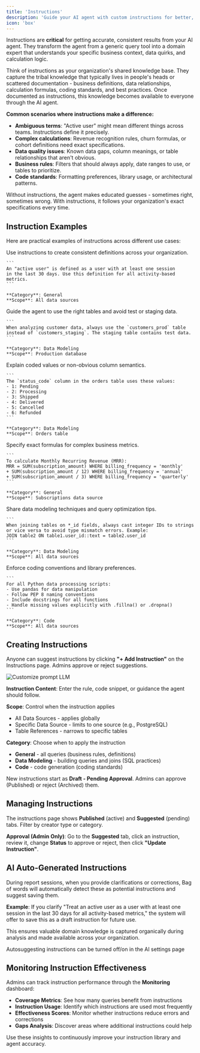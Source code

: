 ```yaml
---
title: 'Instructions'
description: 'Guide your AI agent with custom instructions for better, more accurate results'
icon: 'box'
---
```


Instructions are **critical** for getting accurate, consistent results from your AI agent. They transform the agent from a generic query tool into a domain expert that understands your specific business context, data quirks, and calculation logic.

Think of instructions as your organization's shared knowledge base. They capture the tribal knowledge that typically lives in people's heads or scattered documentation - business definitions, data relationships, calculation formulas, coding standards, and best practices. Once documented as instructions, this knowledge becomes available to everyone through the AI agent.

**Common scenarios where instructions make a difference:**

* **Ambiguous terms**: "Active user" might mean different things across teams. Instructions define it precisely.
* **Complex calculations**: Revenue recognition rules, churn formulas, or cohort definitions need exact specifications.
* **Data quality issues**: Known data gaps, column meanings, or table relationships that aren't obvious.
* **Business rules**: Filters that should always apply, date ranges to use, or tables to prioritize.
* **Code standards**: Formatting preferences, library usage, or architectural patterns.

Without instructions, the agent makes educated guesses - sometimes right, sometimes wrong. With instructions, it follows your organization's exact specifications every time.

## Instruction Examples

Here are practical examples of instructions across different use cases:

<AccordionGroup>
  <Accordion title="Defining Business Terms" icon="book-open">
    Use instructions to create consistent definitions across your organization.

    ```
    An "active user" is defined as a user with at least one session 
    in the last 30 days. Use this definition for all activity-based metrics.
    ```

    **Category**: General  
    **Scope**: All data sources
  </Accordion>

  <Accordion title="Prioritizing Data Sources" icon="database">
    Guide the agent to use the right tables and avoid test or staging data.

    ```
    When analyzing customer data, always use the `customers_prod` table 
    instead of `customers_staging`. The staging table contains test data.
    ```

    **Category**: Data Modeling  
    **Scope**: Production database
  </Accordion>

  <Accordion title="Describing Column Meanings" icon="columns">
    Explain coded values or non-obvious column semantics.

    ```
    The `status_code` column in the orders table uses these values:
    - 1: Pending
    - 2: Processing  
    - 3: Shipped
    - 4: Delivered
    - 5: Cancelled
    - 6: Refunded
    ```

    **Category**: Data Modeling  
    **Scope**: Orders table
  </Accordion>

  <Accordion title="Calculation Formulas" icon="calculator">
    Specify exact formulas for complex business metrics.

    ```
    To calculate Monthly Recurring Revenue (MRR):
    MRR = SUM(subscription_amount) WHERE billing_frequency = 'monthly'
    + SUM(subscription_amount / 12) WHERE billing_frequency = 'annual'
    + SUM(subscription_amount / 3) WHERE billing_frequency = 'quarterly'
    ```

    **Category**: General  
    **Scope**: Subscriptions data source
  </Accordion>

  <Accordion title="SQL Best Practices" icon="code">
    Share data modeling techniques and query optimization tips.

    ```
    When joining tables on *_id fields, always cast integer IDs to strings 
    or vice versa to avoid type mismatch errors. Example:
    JOIN table2 ON table1.user_id::text = table2.user_id
    ```

    **Category**: Data Modeling  
    **Scope**: All data sources
  </Accordion>

  <Accordion title="Code Standards" icon="file-code">
    Enforce coding conventions and library preferences.

    ```
    For all Python data processing scripts:
    - Use pandas for data manipulation
    - Follow PEP 8 naming conventions
    - Include docstrings for all functions
    - Handle missing values explicitly with .fillna() or .dropna()
    ```

    **Category**: Code  
    **Scope**: All data sources
  </Accordion>
</AccordionGroup>

## Creating Instructions

Anyone can suggest instructions by clicking **"+ Add Instruction"** on the Instructions page. Admins approve or reject suggestions.

![Customize prompt LLM](/assets/media/instructions/instructions.png)

**Instruction Content**: Enter the rule, code snippet, or guidance the agent should follow.

**Scope**: Control when the instruction applies
* All Data Sources - applies globally
* Specific Data Source - limits to one source (e.g., PostgreSQL)
* Table References - narrows to specific tables

**Category**: Choose when to apply the instruction
* **General** - all queries (business rules, definitions)
* **Data Modeling** - building queries and joins (SQL practices)
* **Code** - code generation (coding standards)

New instructions start as **Draft - Pending Approval**. Admins can approve (Published) or reject (Archived) them.

## Managing Instructions

The instructions page shows **Published** (active) and **Suggested** (pending) tabs. Filter by creator type or category.

**Approval (Admin Only)**: Go to the **Suggested** tab, click an instruction, review it, change **Status** to approve or reject, then click **"Update Instruction"**.

## AI Auto-Generated Instructions

During report sessions, when you provide clarifications or corrections, Bag of words will automatically detect these as potential instructions and suggest saving them.

**Example**: If you clarify "Treat an active user as a user with at least one session in the last 30 days for all activity-based metrics," the system will offer to save this as a draft instruction for future use.

This ensures valuable domain knowledge is captured organically during analysis and made available across your organization.

<Note>Autosuggesting instructions can be turned off/on in the AI settings page</Note>

## Monitoring Instruction Effectiveness

Admins can track instruction performance through the **Monitoring** dashboard:

* **Coverage Metrics**: See how many queries benefit from instructions
* **Instruction Usage**: Identify which instructions are used most frequently  
* **Effectiveness Scores**: Monitor whether instructions reduce errors and corrections
* **Gaps Analysis**: Discover areas where additional instructions could help

Use these insights to continuously improve your instruction library and agent accuracy.